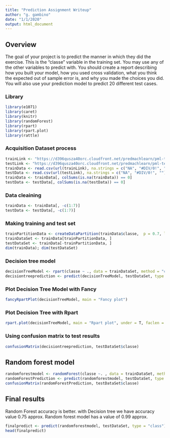 ```yaml
---
title: "Prediction Assignment Writeup"
author: "g. gambino"
date: "1/1/2020"
output: html_document
---
```


## Overview

The goal of your project is to predict the manner in which they did the exercise. This is the "classe" variable in the training set. You may use any of the other variables to predict with. You should create a report describing how you built your model, how you used cross validation, what you think the expected out of sample error is, and why you made the choices you did. You will also use your prediction model to predict 20 different test cases.

 
### Library
```r
library(e1071)
library(caret)
library(knitr)
library(randomForest)
library(rpart)
library(rpart.plot)
library(rattle)
```

### Acquisition Dataset process
```r
trainLink <- "https://d396qusza40orc.cloudfront.net/predmachlearn/pml-training.csv"
testLink <- "https://d396qusza40orc.cloudfront.net/predmachlearn/pml-testing.csv"
trainData <- read.csv(url(trainLink), na.strings = c("NA", "#DIV/0!", ""))
testData <- read.csv(url(testLink), na.strings = c("NA", "#DIV/0!", ""))
trainData <- trainData[, colSums(is.na(trainData)) == 0]
testData <- testData[, colSums(is.na(testData)) == 0]
```
### Data cleaining
```r
trainData <- trainData[, -c(1:7)]
testData <- testData[, -c(1:7)]
```

### Making training and test set 
```r
trainPartitionData <- createDataPartition(trainData$classe,  p = 0.7, list = F)
trainDataSet <- trainData[trainPartitionData, ]
testDataSet <- trainData[-trainPartitionData, ]
dim(trainData); dim(testDataSet)
```

### Decision tree model

```r
decisionTreeModel <- rpart(classe ~ ., data = trainDataSet, method = "class")
decisiontreeprediction <- predict(decisionTreeModel, testDataSet, type = "class")
```


### Plot Decision Tree Model with Fancy
```r
fancyRpartPlot(decisionTreeModel, main = "Fancy plot")
```

### Plot Decision Tree with Rpart
```r
rpart.plot(decisionTreeModel, main = "Rpart plot", under = T, faclen = 0)
```

### Using confusion matrix to test results
```r
confusionMatrix(decisiontreeprediction, testDataSet$classe)
```


## Random forest model
```r
randomforestmodel <- randomForest(classe ~. , data = trainDataSet, method = "class")
randomForestPrediction <- predict(randomforestmodel, testDataSet, type = "class")
confusionMatrix(randomForestPrediction, testDataSet$classe)
```


## Final results
Random Forest accuracy is better.
with Decision tree we have accuracy value 0.75 approx. Random forest model has a value of 0.99 approx.

```r
finalpredict <- predict(randomforestmodel, testDataSet, type = "class")
head(finalpredict)
```
